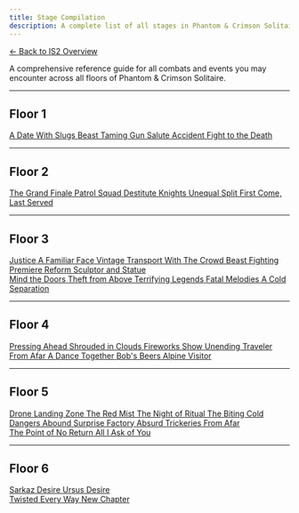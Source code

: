 ```yaml
---
title: Stage Compilation
description: A complete list of all stages in Phantom & Crimson Solitaire.
---
```


<div class="back-button-container">
  <a href="/is2-phantom/overview/" class="back-button">
    <span class="back-arrow">←</span>
    <span class="back-text">Back to IS2 Overview</span>
  </a>
</div>

A comprehensive reference guide for all combats and events you may encounter across all floors of Phantom & Crimson Solitaire.

---

## Floor 1

<div class="stage-grid">
  <a href="/is2-phantom/stages/a-date-with-slugs" class="stage-card combat">
    <span class="stage-name">A Date With Slugs</span>
  </a>
  <a href="/is2-phantom/stages/beast-taming" class="stage-card combat">
    <span class="stage-name">Beast Taming</span>
  </a>
  <a href="/is2-phantom/stages/gun-salute" class="stage-card combat">
    <span class="stage-name">Gun Salute</span>
  </a>
  <a href="/is2-phantom/stages/accident" class="stage-card combat">
    <span class="stage-name">Accident</span>
  </a>
  <a href="/is2-phantom/stages/fight-to-the-death" class="stage-card combat">
    <span class="stage-name">Fight to the Death</span>
  </a>
</div>

---

## Floor 2

<div class="stage-grid">
  <a href="/is2-phantom/stages/the-grand-finale" class="stage-card combat">
    <span class="stage-name">The Grand Finale</span>
  </a>
  <a href="/is2-phantom/stages/patrol-squad" class="stage-card combat">
    <span class="stage-name">Patrol Squad</span>
  </a>
  <a href="/is2-phantom/stages/destitute-knights" class="stage-card combat">
    <span class="stage-name">Destitute Knights</span>
  </a>
  <a href="/is2-phantom/stages/unequal-split" class="stage-card combat">
    <span class="stage-name">Unequal Split</span>
  </a>
  <a href="/is2-phantom/stages/first-come-last-served" class="stage-card combat">
    <span class="stage-name">First Come, Last Served</span>
  </a>
</div>

---

## Floor 3

<div class="stage-grid">
  <a href="/is2-phantom/stages/justice" class="stage-card combat">
    <span class="stage-name">Justice</span>
  </a>
  <a href="/is2-phantom/stages/a-familiar-face" class="stage-card combat">
    <span class="stage-name">A Familiar Face</span>
  </a>
  <a href="/is2-phantom/stages/vintage-transport" class="stage-card combat">
    <span class="stage-name">Vintage Transport</span>
  </a>
  <a href="/is2-phantom/stages/with-the-crowd" class="stage-card combat">
    <span class="stage-name">With The Crowd</span>
  </a>
  <a href="/is2-phantom/stages/beast-fighting" class="stage-card combat">
    <span class="stage-name">Beast Fighting</span>
  </a>
  <a href="/is2-phantom/stages/premiere" class="stage-card combat">
    <span class="stage-name">Premiere</span>
  </a>
  <a href="/is2-phantom/stages/reform" class="stage-card combat">
    <span class="stage-name">Reform</span>
  </a>
  <a href="/is2-phantom/stages/sculptor-and-statue" class="stage-card combat">
    <span class="stage-name">Sculptor and Statue</span>
  </a>
</div>

<div class="stage-grid boss-grid">
  <a href="/is2-phantom/stages/mind-the-doors" class="stage-card boss">
    <span class="stage-name">Mind the Doors</span>
  </a>
  <a href="/is2-phantom/stages/theft-from-above" class="stage-card boss">
    <span class="stage-name">Theft from Above</span>
  </a>
  <a href="/is2-phantom/stages/terrifying-legends" class="stage-card boss">
    <span class="stage-name">Terrifying Legends</span>
  </a>
  <a href="/is2-phantom/stages/fatal-melodies" class="stage-card boss">
    <span class="stage-name">Fatal Melodies</span>
  </a>
  <a href="/is2-phantom/stages/a-cold-separation" class="stage-card boss">
    <span class="stage-name">A Cold Separation</span>
  </a>
</div>

---

## Floor 4

<div class="stage-grid">
  <a href="/is2-phantom/stages/pressing-ahead" class="stage-card combat">
    <span class="stage-name">Pressing Ahead</span>
  </a>
  <a href="/is2-phantom/stages/shrouded-in-clouds" class="stage-card combat">
    <span class="stage-name">Shrouded in Clouds</span>
  </a>
  <a href="/is2-phantom/stages/fireworks-show" class="stage-card combat">
    <span class="stage-name">Fireworks Show</span>
  </a>
  <a href="/is2-phantom/stages/unending" class="stage-card combat">
    <span class="stage-name">Unending</span>
  </a>
  <a href="/is2-phantom/stages/traveler-from-afar" class="stage-card combat">
    <span class="stage-name">Traveler From Afar</span>
  </a>
  <a href="/is2-phantom/stages/a-dance-together" class="stage-card combat">
    <span class="stage-name">A Dance Together</span>
  </a>
  <a href="/is2-phantom/stages/bobs-beers" class="stage-card combat">
    <span class="stage-name">Bob's Beers</span>
  </a>
  <a href="/is2-phantom/stages/alpine-visitor" class="stage-card combat">
    <span class="stage-name">Alpine Visitor</span>
  </a>
</div>

---

## Floor 5

<div class="stage-grid">
  <a href="/is2-phantom/stages/drone-landing-zone" class="stage-card combat">
    <span class="stage-name">Drone Landing Zone</span>
  </a>
  <a href="/is2-phantom/stages/the-red-mist" class="stage-card combat">
    <span class="stage-name">The Red Mist</span>
  </a>
  <a href="/is2-phantom/stages/the-night-of-ritual" class="stage-card combat">
    <span class="stage-name">The Night of Ritual</span>
  </a>
  <a href="/is2-phantom/stages/the-biting-cold" class="stage-card combat">
    <span class="stage-name">The Biting Cold</span>
  </a>
  <a href="/is2-phantom/stages/dangers-abound" class="stage-card combat">
    <span class="stage-name">Dangers Abound</span>
  </a>
  <a href="/is2-phantom/stages/surprise-factory" class="stage-card combat">
    <span class="stage-name">Surprise Factory</span>
  </a>
  <a href="/is2-phantom/stages/absurd-trickeries" class="stage-card combat">
    <span class="stage-name">Absurd Trickeries</span>
  </a>
  <a href="/is2-phantom/stages/from-afar" class="stage-card combat">
    <span class="stage-name">From Afar</span>
  </a>
</div>

<div class="stage-grid f5-boss-grid">
  <a href="/is2-phantom/stages/the-point-of-no-return" class="stage-card f5-boss">
    <span class="stage-name">The Point of No Return</span>
  </a>
  <a href="/is2-phantom/stages/all-i-ask-of-you" class="stage-card f5-boss">
    <span class="stage-name">All I Ask of You</span>
  </a>
</div>

---

## Floor 6

<div class="stage-grid">
  <a href="/is2-phantom/stages/sarkaz-desire" class="stage-card combat">
    <span class="stage-name">Sarkaz Desire</span>
  </a>
  <a href="/is2-phantom/stages/ursus-desire" class="stage-card combat">
    <span class="stage-name">Ursus Desire</span>
  </a>
</div>

<div class="stage-grid f5-boss-grid">
  <a href="/is2-phantom/stages/twisted-every-way" class="stage-card f5-boss">
    <span class="stage-name">Twisted Every Way</span>
  </a>
  <a href="/is2-phantom/stages/new-chapter" class="stage-card f5-boss">
    <span class="stage-name">New Chapter</span>
  </a>
</div>
